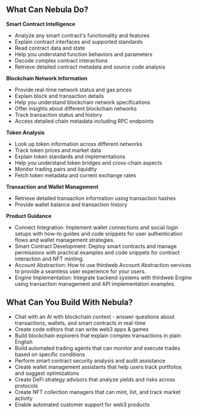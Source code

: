 ## What Can Nebula Do?

**Smart Contract Intelligence**
- Analyze any smart contract's functionality and features
- Explain contract interfaces and supported standards
- Read contract data and state
- Help you understand function behaviors and parameters
- Decode complex contract interactions
- Retrieve detailed contract metadata and source code analysis

**Blockchain Network Information**
- Provide real-time network status and gas prices
- Explain block and transaction details
- Help you understand blockchain network specifications
- Offer insights about different blockchain networks
- Track transaction status and history
- Access detailed chain metadata including RPC endpoints

**Token Analysis**
- Look up token information across different networks
- Track token prices and market data
- Explain token standards and implementations
- Help you understand token bridges and cross-chain aspects
- Monitor trading pairs and liquidity
- Fetch token metadata and current exchange rates

**Transaction and Wallet Management**
- Retrieve detailed transaction information using transaction hashes
- Provide wallet balance and transaction history

**Product Guidance**

- Connect Integration: Implement wallet connections and social login setups with how-to guides and code snippets for user authentication flows and wallet management strategies.
- Smart Contract Development: Deploy smart contracts and manage permissions with practical examples and code snippets for contract interaction and NFT minting.
- Account Abstraction: How to use thirdweb Account Abstraction services to provide a seamless user experience for your users.
- Engine Implementation: Integrate backend systems with thirdweb Engine using transaction management and API implementation examples.

## What Can You Build With Nebula?

- Chat with an AI with blockchain context - answer questions about transactions, wallets, and smart contracts in real-time
- Create code editors that can write web3 apps & games
- Build blockchain explorers that explain complex transactions in plain English
- Build automated trading agents that can monitor and execute trades based on specific conditions
- Perform smart contract security analysis and audit assistance
- Create wallet management assistants that help users track portfolios and suggest optimizations
- Create DeFi strategy advisors that analyze yields and risks across protocols
- Create NFT collection managers that can mint, list, and track market activity
- Enable automated customer support for web3 products